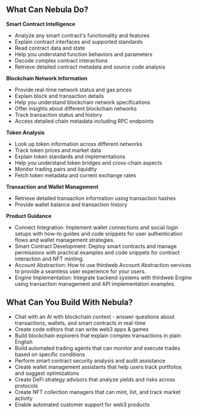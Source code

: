 ## What Can Nebula Do?

**Smart Contract Intelligence**
- Analyze any smart contract's functionality and features
- Explain contract interfaces and supported standards
- Read contract data and state
- Help you understand function behaviors and parameters
- Decode complex contract interactions
- Retrieve detailed contract metadata and source code analysis

**Blockchain Network Information**
- Provide real-time network status and gas prices
- Explain block and transaction details
- Help you understand blockchain network specifications
- Offer insights about different blockchain networks
- Track transaction status and history
- Access detailed chain metadata including RPC endpoints

**Token Analysis**
- Look up token information across different networks
- Track token prices and market data
- Explain token standards and implementations
- Help you understand token bridges and cross-chain aspects
- Monitor trading pairs and liquidity
- Fetch token metadata and current exchange rates

**Transaction and Wallet Management**
- Retrieve detailed transaction information using transaction hashes
- Provide wallet balance and transaction history

**Product Guidance**

- Connect Integration: Implement wallet connections and social login setups with how-to guides and code snippets for user authentication flows and wallet management strategies.
- Smart Contract Development: Deploy smart contracts and manage permissions with practical examples and code snippets for contract interaction and NFT minting.
- Account Abstraction: How to use thirdweb Account Abstraction services to provide a seamless user experience for your users.
- Engine Implementation: Integrate backend systems with thirdweb Engine using transaction management and API implementation examples.

## What Can You Build With Nebula?

- Chat with an AI with blockchain context - answer questions about transactions, wallets, and smart contracts in real-time
- Create code editors that can write web3 apps & games
- Build blockchain explorers that explain complex transactions in plain English
- Build automated trading agents that can monitor and execute trades based on specific conditions
- Perform smart contract security analysis and audit assistance
- Create wallet management assistants that help users track portfolios and suggest optimizations
- Create DeFi strategy advisors that analyze yields and risks across protocols
- Create NFT collection managers that can mint, list, and track market activity
- Enable automated customer support for web3 products